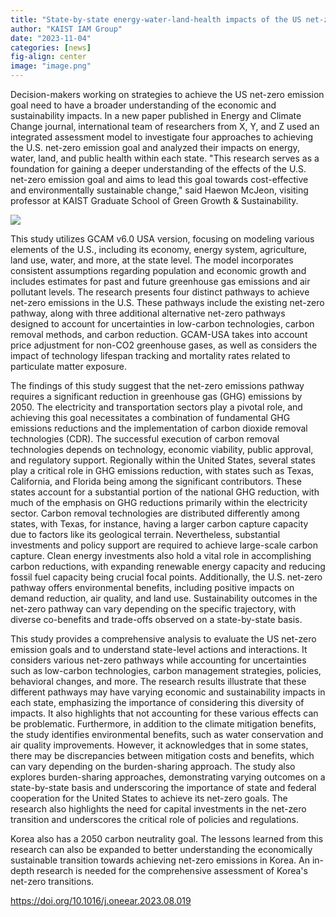 ```yaml
---
title: "State-by-state energy-water-land-health impacts of the US net-zero emissions goal"
author: "KAIST IAM Group"
date: "2023-11-04"
categories: [news]
fig-align: center
image: "image.png"
---
```


Decision-makers working on strategies to achieve the US net-zero emission goal need to have a broader understanding of the economic and sustainability impacts. In a new paper published in Energy and Climate Change journal, international team of researchers from X, Y, and Z used an integrated assessment model to investigate four approaches to achieving the U.S. net-zero emission goal and analyzed their impacts on energy, water, land, and public health within each state. \"This research serves as a foundation for gaining a deeper understanding of the effects of the U.S. net-zero emission goal and aims to lead this goal towards cost-effective and environmentally sustainable change,\" said Haewon McJeon, visiting professor at KAIST Graduate School of Green Growth & Sustainability. 

![](image.png)

This study utilizes GCAM v6.0 USA version, focusing on modeling various elements of the U.S., including its economy, energy system, agriculture, land use, water, and more, at the state level. The model incorporates consistent assumptions regarding population and economic growth and includes estimates for past and future greenhouse gas emissions and air pollutant levels. The research presents four distinct pathways to achieve net-zero emissions in the U.S. These pathways include the existing net-zero pathway, along with three additional alternative net-zero pathways designed to account for uncertainties in low-carbon technologies, carbon removal methods, and carbon reduction. GCAM-USA takes into account price adjustment for non-CO2 greenhouse gases, as well as considers the impact of technology lifespan tracking and mortality rates related to particulate matter exposure. 

The findings of this study suggest that the net-zero emissions pathway requires a significant reduction in greenhouse gas (GHG) emissions by 2050. The electricity and transportation sectors play a pivotal role, and achieving this goal necessitates a combination of fundamental GHG emissions reductions and the implementation of carbon dioxide removal technologies (CDR). The successful execution of carbon removal technologies depends on technology, economic viability, public approval, and regulatory support. Regionally within the United States, several states play a critical role in GHG emissions reduction, with states such as Texas, California, and Florida being among the significant contributors. These states account for a substantial portion of the national GHG reduction, with much of the emphasis on GHG reductions primarily within the electricity sector. Carbon removal technologies are distributed differently among states, with Texas, for instance, having a larger carbon capture capacity due to factors like its geological terrain. Nevertheless, substantial investments and policy support are required to achieve large-scale carbon capture. Clean energy investments also hold a vital role in accomplishing carbon reductions, with expanding renewable energy capacity and reducing fossil fuel capacity being crucial focal points. Additionally, the U.S. net-zero pathway offers environmental benefits, including positive impacts on demand reduction, air quality, and land use. Sustainability outcomes in the net-zero pathway can vary depending on the specific trajectory, with diverse co-benefits and trade-offs observed on a state-by-state basis. 

This study provides a comprehensive analysis to evaluate the US net-zero emission goals and to understand state-level actions and interactions. It considers various net-zero pathways while accounting for uncertainties such as low-carbon technologies, carbon management strategies, policies, behavioral changes, and more. The research results illustrate that these different pathways may have varying economic and sustainability impacts in each state, emphasizing the importance of considering this diversity of impacts. It also highlights that not accounting for these various effects can be problematic. Furthermore, in addition to the climate mitigation benefits, the study identifies environmental benefits, such as water conservation and air quality improvements. However, it acknowledges that in some states, there may be discrepancies between mitigation costs and benefits, which can vary depending on the burden-sharing approach. The study also explores burden-sharing approaches, demonstrating varying outcomes on a state-by-state basis and underscoring the importance of state and federal cooperation for the United States to achieve its net-zero goals. The research also highlights the need for capital investments in the net-zero transition and underscores the critical role of policies and regulations.  

Korea also has a 2050 carbon neutrality goal. The lessons learned from this research can also be expanded to better understanding the economically sustainable transition towards achieving net-zero emissions in Korea. An in-depth research is needed for the comprehensive assessment of Korea\'s net-zero transitions. 

<https://doi.org/10.1016/j.oneear.2023.08.019>
